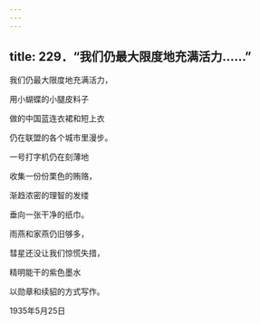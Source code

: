 ```yaml
---
---
---
```

title: 229．“我们仍最大限度地充满活力……”
---




我们仍最大限度地充满活力，

用小蝴蝶的小腿皮料子

做的中国蓝连衣裙和短上衣

仍在联盟的各个城市里漫步。

一号打字机仍在刻薄地

收集一份份栗色的贿赂，

渐趋浓密的理智的发缕

垂向一张干净的纸巾。

雨燕和家燕仍旧够多，

彗星还没让我们惊慌失措，

精明能干的紫色墨水

以勋章和续貂的方式写作。

1935年5月25日